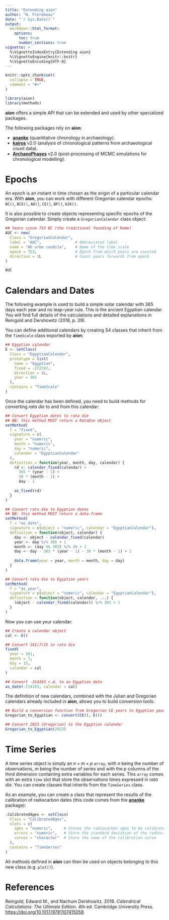 ```yaml
---
title: "Extending aion"
author: "N. Frerebeau"
date: "`r Sys.Date()`"
output:
  markdown::html_format:
    options:
      toc: true
      number_sections: true
vignette: >
  %\VignetteIndexEntry{Extending aion}
  %\VignetteEngine{knitr::knitr}
  %\VignetteEncoding{UTF-8}
---
```


```r
knitr::opts_chunk$set(
  collapse = TRUE,
  comment = "#>"
)
```

```r
library(aion)
library(methods)
```

**aion** offers a simple API that can be extended and used by other specialized packages.

The following packages rely on **aion**:

* [**ananke**](https://packages.tesselle.org/ananke/) (quantitative chronology in archaeology).
* [**kairos**](https://packages.tesselle.org/kairos/) v2.0 (analysis of chronological patterns from archaeological count data).
* [**ArchaeoPhases**](https://github.com/ArchaeoStat/ArchaeoPhases) v2.0 (post-processing of MCMC simulations for chronological modelling).

# Epochs

An epoch is an instant in time chosen as the origin of a particular calendar era. With **aion**, you can work with different Gregorian calendar epochs: `BC()`, `BCE()`, `AD()`, `CE()`, `BP()`, `b2k()`. 

It is also possible to create objects representing specific epochs of the Gregorian calendar. Simply create a `GregorianCalendar` class object:

```r
## Years since 753 BC (the traditional founding of Rome)
AUC <- new(
  Class = "GregorianCalendar",
  label = "AUC",               # Abbreviated label
  name = "Ab urbe condita",    # Name of the time scale
  epoch = 753,                 # Epoch from which years are counted
  direction = 1L               # Count years forwards from epoch
)

AUC
```

# Calendars and Dates

The following example is used to build a simple solar calendar with 365 days each year and no leap-year rule. This is the ancient Egyptian calendar. You will find full details of the calculations and detailed explanations in Reingold and Dershowitz (2018, p. 29).

You can define additional calendars by creating S4 classes that inherit from the `TimeScale` class exported by **aion**:

```r
## Egyptian calendar
E <- setClass(
  Class = "EgyptianCalendar",
  prototype = list(
    name = "Egyptian",
    fixed = -272787,
    direction = 1L,
    year = 365
  ),
  contains = "TimeScale"
)
```

Once the calendar has been defined, you need to build methods for converting *rata die* to and from this calendar:

```r
## Convert Egyptian dates to rata die
## NB: this method MUST return a RataDie object
setMethod(
  f = "fixed",
  signature = c(
    year = "numeric",
    month = "numeric",
    day = "numeric", 
    calendar = "EgyptianCalendar"
  ),
  definition = function(year, month, day, calendar) {
    rd <- calendar_fixed(calendar) + 
      365 * (year - 1) + 
      30 * (month - 1) + 
      day - 1
    
    as_fixed(rd)
  }
)

## Convert rata die to Egyptian dates
## NB: this method MUST return a data.frame
setMethod(
  f = "as_date",
  signature = c(object = "numeric", calendar = "EgyptianCalendar"),
  definition = function(object, calendar) {
    day <- object - calendar_fixed(calendar)
    year <- day %/% 365 + 1
    month <- (day %% 365) %/% 30 + 1
    day <- day - 365 * (year - 1) - 30 * (month - 1) + 1
    
    data.frame(year = year, month = month, day = day)
  }
)

## Convert rata die to Egyptian years
setMethod(
  f = "as_year",
  signature = c(object = "numeric", calendar = "EgyptianCalendar"),
  definition = function(object, calendar, ...) {
    (object - calendar_fixed(calendar)) %/% 365 + 1
  }
)
```

Now you can use your calendar:

```r
## Create a calendar object
cal <- E()

## Convert 161/7/15 in rata die
fixed(
  year = 161,
  month = 7,
  day = 15, 
  calendar = cal
)

## Convert -214193 r.d. to an Egyptian date
as_date(-214193, calendar = cal)
```

The definition of new calendars, combined with the Julian and Gregorian calendars already included in **aion**, allows you to build conversion tools:

```r
## Build a conversion function from Gregorian CE years to Egyptian years
Gregorian_to_Egyptian <- convert(CE(), E())

## Convert 2023 (Gregorian) to the Egyptian calendar
Gregorian_to_Egyptian(2023)
```

# Time Series

A time series object is simply an $n \times m \times p$ `array`, with $n$ being the number of observations, $m$ being the number of series and with the $p$ columns of the third dimension containing extra variables for each series. This `array` comes with an extra `time` slot that store the observations times expressed in *rata die*. You can create classes that inherits from the `TimeSeries` class.

As an example, you can create a class that represent the results of the calibration of radiocarbon dates (this code comes from the [**ananke**](https://packages.tesselle.org/ananke/) package):

```r
.CalibratedAges <- setClass(
  Class = "CalibratedAges",
  slots = c(
    ages = "numeric",     # Stores the radiocarbon ages to be calibrated
    errors = "numeric",   # Store the standard deviation of the radiocarbon ages
    curves = "character"  # Store the name of the calibration curve
  ),
  contains = "TimeSeries"
)
```

All methods defined in **aion** can then be used on objects belonging to this new class (e.g. `plot()`).

# References

Reingold, Edward M., and Nachum Dershowitz. 2018. *Calendrical Calculations: The Ultimate Edition*. 4th ed. Cambridge University Press. <https://doi.org/10.1017/9781107415058>.
